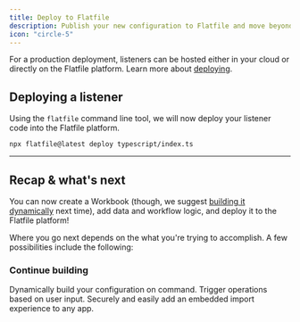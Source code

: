 ```yaml
---
title: Deploy to Flatfile
description: Publish your new configuration to Flatfile and move beyond this simple sandbox.
icon: "circle-5"
---
```


<Snippet file="shared/dxpbanner.mdx" />

For a production deployment, listeners can be hosted either in your cloud or directly on the Flatfile platform. Learn more about [deploying](../developer-tools/deploying).

## Deploying a listener

Using the `flatfile` command line tool, we will now deploy your listener code into the Flatfile platform.

```terminal
npx flatfile@latest deploy typescript/index.ts
```

---

## Recap & what's next

You can now create a Workbook (though, we suggest [building it dynamically](/guides/dynamic-configurations) next time), add data and workflow logic, and deploy it to the Flatfile platform!

Where you go next depends on the what you're trying to accomplish. A few possibilities include the following:

### Continue building

<CardGroup cols={3}>
  <Card
    title="Dynamically build a Workbook"
    icon="object-group"
    href="/guides/dynamic-configurations"
  >
    Dynamically build your configuration on command.
  </Card>
  <Card title="Configure an action" icon="bolt" href="/guides/actions">
    Trigger operations based on user input.
  </Card>
  <Card
    title="Embed in your app"
    icon="person-to-portal"
    href="/guides/use-cases/embedding"
  >
    Securely and easily add an embedded import experience to any app.
  </Card>
</CardGroup>
